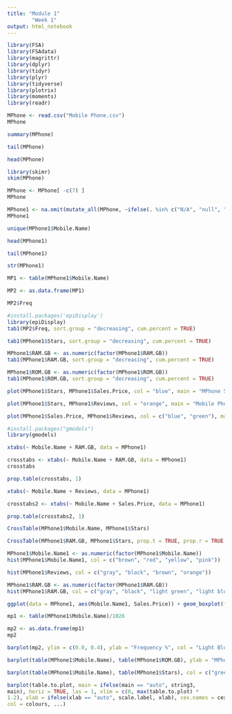 ---
title: "Module 1"
        "Week 1"
output: html_notebook
---


```{r}
library(FSA)
library(FSAdata)
library(magrittr) 
library(dplyr)
library(tidyr)
library(plyr)
library(tidyverse)
library(plotrix) 
library(moments)
library(readr)
```


```{r}
MPhone <- read.csv("Mobile Phone.csv")
MPhone
```


```{r}
summary(MPhone)
```


```{r}
tail(MPhone)
```

```{r}
head(MPhone)
```

```{r}
library(skimr)
skim(MPhone)
```


```{r}
MPhone <- MPhone[ -c(7) ]
MPhone
```
```{r}
MPhone1 <- na.omit(mutate_all(MPhone, ~ifelse(. %in% c("N/A", "null", ""),  NA, .)))
MPhone1
```

```{r}
unique(MPhone1$Mobile.Name)
```


```{r}
head(MPhone1)
```

```{r}
tail(MPhone1)
```




```{r}
str(MPhone1)
```



```{r}
MP1 <- table(MPhone1$Mobile.Name)
```



```{r}
MP2 <- as.data.frame(MP1)
```


```{r}
MP2$Freq
```
```{r}
#install.packages('epiDisplay')
library(epiDisplay)
tab1(MP2$Freq, sort.group = "decreasing", cum.percent = TRUE)
```


```{r}
tab1(MPhone1$Stars, sort.group = "decreasing", cum.percent = TRUE)
```

```{r}
MPhone1$RAM.GB <- as.numeric(factor(MPhone1$RAM.GB))
tab1(MPhone1$RAM.GB, sort.group = "decreasing", cum.percent = TRUE)
```

```{r}
MPhone1$ROM.GB <- as.numeric(factor(MPhone1$ROM.GB))
tab1(MPhone1$ROM.GB, sort.group = "decreasing", cum.percent = TRUE)
```


```{r}
plot(MPhone1$Stars, MPhone1$Sales.Price, col = "blue", main = "MPhone Stars by Sales.Price")
```


```{r}
plot(MPhone1$Stars, MPhone1$Reviews, col = "orange", main = "Mobile Phone review by stars")
```

```{r}

plot(MPhone1$Sales.Price, MPhone1$Reviews, col = c("blue", "green"), main = "MPhone Sales.Price by review")
```





```{r}
#install.packages("gmodels")
library(gmodels)
```


```{r}
xtabs(~ Mobile.Name + RAM.GB, data = MPhone1)
```

```{r}
crosstabs <- xtabs(~ Mobile.Name + RAM.GB, data = MPhone1)
crosstabs
```


```{r}
prop.table(crosstabs, 1)
```



```{r}
xtabs(~ Mobile.Name + Reviews, data = MPhone1)
```


```{r}
crosstabs2 <- xtabs(~ Mobile.Name + Sales.Price, data = MPhone1)
```


```{r}
prop.table(crosstabs2, 1)
```




```{r}
CrossTable(MPhone1$Mobile.Name, MPhone1$Stars)
```


```{r}
CrossTable(MPhone1$RAM.GB, MPhone1$Stars, prop.t = TRUE, prop.r = TRUE, prop.c = TRUE)
```




```{r}
MPhone1$Mobile.Name1 <- as.numeric(factor(MPhone1$Mobile.Name))
hist(MPhone1$Mobile.Name1, col = c("brown", "red", "yellow", "pink"))
```





```{r}
hist(MPhone1$Reviews, col = c("gray", "black", "brown", "orange"))
```



```{r}
MPhone1$RAM.GB <- as.numeric(factor(MPhone1$RAM.GB))
hist(MPhone1$RAM.GB, col = c("gray", "black", "light green", "light blue"))
```





```{r}
ggplot(data = MPhone1, aes(Mobile.Name1, Sales.Price)) + geom_boxplot(fill=c(1))
```

```{r}
mp1 <- table(MPhone1$Mobile.Name)/1026
```


```{r}
mp2 <- as.data.frame(mp1)
mp2
```



```{r}
barplot(mp2, ylim = c(0.0, 0.4), ylab = "Frequency %", col = "Light Blue", main = "Fish Relative Frequency", cex.names = 0.6, cex.axis = 0.6, cex.lab = 1.2, las = 2)
```




```{r}
barplot(table(MPhone1$Mobile.Name), table(MPhone1$ROM.GB), ylab = "MPhone1$ROM.GB", col = c("green", "Orange", "yellow"), main = "MPhone sales by ROM.GB", pch=20, las = 3 )
```



```{r}
barplot(table(MPhone1$Mobile.Name), table(MPhone1$Stars), col = c("green", "Orange", "yellow"), main = "MPhone sales by Stars", pch=20, las = 3 )
```



```{r}
barplot(table.to.plot, main = ifelse(main == "auto", string3, 
main), horiz = TRUE, las = 1, xlim = c(0, max(table.to.plot) * 
1.2), xlab = ifelse(xlab == "auto", scale.label, xlab), cex.names = cex.names, 
col = colours, ...)
```


